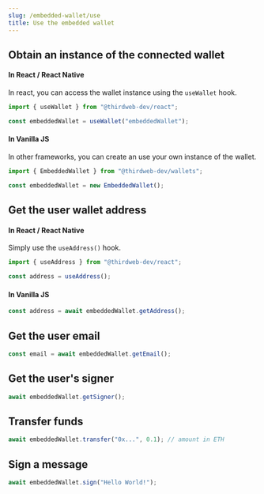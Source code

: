 ```yaml
---
slug: /embedded-wallet/use
title: Use the embedded wallet
---
```


## Obtain an instance of the connected wallet

#### In React / React Native

In react, you can access the wallet instance using the `useWallet` hook.

```typescript
import { useWallet } from "@thirdweb-dev/react";

const embeddedWallet = useWallet("embeddedWallet");
```

#### In Vanilla JS

In other frameworks, you can create an use your own instance of the wallet.

```typescript
import { EmbeddedWallet } from "@thirdweb-dev/wallets";

const embeddedWallet = new EmbeddedWallet();
```

## Get the user wallet address

#### In React / React Native

Simply use the `useAddress()` hook.

```typescript
import { useAddress } from "@thirdweb-dev/react";

const address = useAddress();
```

#### In Vanilla JS

```typescript
const address = await embeddedWallet.getAddress();
```

## Get the user email

```typescript
const email = await embeddedWallet.getEmail();
```

## Get the user's signer

```typescript
await embeddedWallet.getSigner();
```

## Transfer funds

```typescript
await embeddedWallet.transfer("0x...", 0.1); // amount in ETH
```

## Sign a message

```typescript
await embeddedWallet.sign("Hello World!");
```
